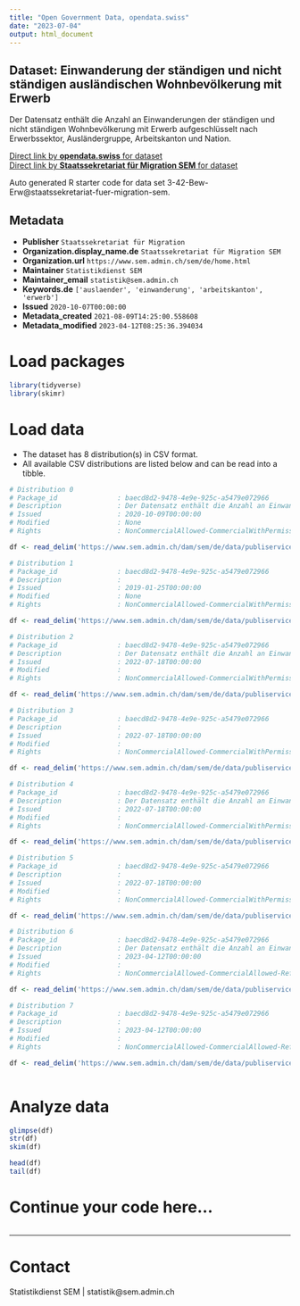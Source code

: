 ```yaml
---
title: "Open Government Data, opendata.swiss"
date: "2023-07-04"
output: html_document
---
```


## Dataset: Einwanderung der ständigen und nicht ständigen ausländischen Wohnbevölkerung mit Erwerb

Der Datensatz enthält die Anzahl an Einwanderungen der ständigen und nicht ständigen Wohnbevölkerung mit Erwerb aufgeschlüsselt nach Erwerbssektor, Ausländergruppe, Arbeitskanton und Nation.


[Direct link by **opendata.swiss** for dataset](https://opendata.swiss/de/dataset/einwanderung-der-standigen-und-nicht-standigen-auslandischen-wohnbevolkerung-mit-erwerb)<br>
[Direct link by **Staatssekretariat für Migration SEM** for dataset](https://www.sem.admin.ch/sem/de/home/publiservice/statistik/auslaenderstatistik.html)

Auto generated R starter code for data set 3-42-Bew-Erw@staatssekretariat-fuer-migration-sem.

## Metadata

- **Publisher** `Staatssekretariat für Migration`
- **Organization.display_name.de** `Staatssekretariat für Migration SEM`
- **Organization.url** `https://www.sem.admin.ch/sem/de/home.html`
- **Maintainer** `Statistikdienst SEM`
- **Maintainer_email** `statistik@sem.admin.ch`
- **Keywords.de** `['auslaender', 'einwanderung', 'arbeitskanton', 'erwerb']`
- **Issued** `2020-10-07T00:00:00`
- **Metadata_created** `2021-08-09T14:25:00.558608`
- **Metadata_modified** `2023-04-12T08:25:36.394034`


# Load packages

```r

library(tidyverse)
library(skimr)

```

# Load data

-   The dataset has 8 distribution(s) in CSV format.
-   All available CSV distributions are listed below and can be read into a tibble.

```r

# Distribution 0
# Package_id               : baecd8d2-9478-4e9e-925c-a5479e072966
# Description              : Der Datensatz enthält die Anzahl an Einwanderungen der ständigen und nicht ständigen Wohnbevölkerung mit Erwerb aufgeschlüsselt nach Erwerbssektor, Ausländergruppe, Arbeitskanton und Nation für das Jahr 2019.
# Issued                   : 2020-10-09T00:00:00
# Modified                 : None
# Rights                   : NonCommercialAllowed-CommercialWithPermission-ReferenceRequired

df <- read_delim('https://www.sem.admin.ch/dam/sem/de/data/publiservice/statistik/auslaenderstatistik/2019/csv/3-42-Bew-Erw-d-J-2019.csv.download.csv/3-42-Bew-Erw-d-J-2019.csv')

# Distribution 1
# Package_id               : baecd8d2-9478-4e9e-925c-a5479e072966
# Description              : 
# Issued                   : 2019-01-25T00:00:00
# Modified                 : None
# Rights                   : NonCommercialAllowed-CommercialWithPermission-ReferenceRequired

df <- read_delim('https://www.sem.admin.ch/dam/sem/de/data/publiservice/statistik/auslaenderstatistik/2019/csv/3-42-Mouve-ActLuc-f-A-2019.csv.download.csv/3-42-Mouve-ActLuc-f-A-2019.csv')

# Distribution 2
# Package_id               : baecd8d2-9478-4e9e-925c-a5479e072966
# Description              : Der Datensatz enthält die Anzahl an Einwanderungen der ständigen und nicht ständigen ausländischen Wohnbevölkerung mit Erwerb nach Ausländergruppe, Arbeitssektor, Geschlecht, Arbeitskanton, Nation und Kontinent im Jahr 2020. 
# Issued                   : 2022-07-18T00:00:00
# Modified                 : 
# Rights                   : NonCommercialAllowed-CommercialWithPermission-ReferenceRequired

df <- read_delim('https://www.sem.admin.ch/dam/sem/de/data/publiservice/statistik/auslaenderstatistik/2020/csv/3-42-Bew-Erw-d-J-2020.csv.download.csv/3-42-Bew-Erw-d-J-2020.csv')

# Distribution 3
# Package_id               : baecd8d2-9478-4e9e-925c-a5479e072966
# Description              : 
# Issued                   : 2022-07-18T00:00:00
# Modified                 : 
# Rights                   : NonCommercialAllowed-CommercialWithPermission-ReferenceRequired

df <- read_delim('https://www.sem.admin.ch/dam/sem/de/data/publiservice/statistik/auslaenderstatistik/2020/csv/3-42-Mouve-ActLuc-f-A-2020.csv.download.csv/3-42-Mouve-ActLuc-f-A-2020.csv')

# Distribution 4
# Package_id               : baecd8d2-9478-4e9e-925c-a5479e072966
# Description              : Der Datensatz enthält die Anzahl an Einwanderungen der ständigen und nicht ständigen ausländischen Wohnbevölkerung mit Erwerb nach Ausländergruppe, Arbeitssektor, Geschlecht, Arbeitskanton, Nation und Kontinent im Jahr 2021.  Anmerkung: Vereinigtes Königreich wird neu den Drittstaaten angegliedert. 
# Issued                   : 2022-07-18T00:00:00
# Modified                 : 
# Rights                   : NonCommercialAllowed-CommercialWithPermission-ReferenceRequired

df <- read_delim('https://www.sem.admin.ch/dam/sem/de/data/publiservice/statistik/auslaenderstatistik/2021/csv/3-42-Bew-Erw-d-J-2021.csv.download.csv/3-42-Bew-Erw-d-J-2021.csv')

# Distribution 5
# Package_id               : baecd8d2-9478-4e9e-925c-a5479e072966
# Description              : 
# Issued                   : 2022-07-18T00:00:00
# Modified                 : 
# Rights                   : NonCommercialAllowed-CommercialWithPermission-ReferenceRequired

df <- read_delim('https://www.sem.admin.ch/dam/sem/de/data/publiservice/statistik/auslaenderstatistik/2021/csv/3-42-Mouve-ActLuc-f-A-2021.csv.download.csv/3-42-Mouve-ActLuc-f-A-2021.csv')

# Distribution 6
# Package_id               : baecd8d2-9478-4e9e-925c-a5479e072966
# Description              : Der Datensatz enthält die Anzahl an Einwanderungen der ständigen und nicht ständigen ausländischen Wohnbevölkerung mit Erwerb nach Ausländergruppe, Arbeitssektor, Geschlecht, Arbeitskanton, Nation und Kontinent im Jahr 2022. 
# Issued                   : 2023-04-12T00:00:00
# Modified                 : 
# Rights                   : NonCommercialAllowed-CommercialAllowed-ReferenceNotRequired

df <- read_delim('https://www.sem.admin.ch/dam/sem/de/data/publiservice/statistik/auslaenderstatistik/2022/csv/3-42-Bew-Erw-d-J-2022.csv.download.csv/3-42-Bew-Erw-d-J-2022.csv')

# Distribution 7
# Package_id               : baecd8d2-9478-4e9e-925c-a5479e072966
# Description              : 
# Issued                   : 2023-04-12T00:00:00
# Modified                 : 
# Rights                   : NonCommercialAllowed-CommercialAllowed-ReferenceNotRequired

df <- read_delim('https://www.sem.admin.ch/dam/sem/de/data/publiservice/statistik/auslaenderstatistik/2022/csv/3-42-Mouve-ActLuc-f-A-2022.csv.download.csv/3-42-Mouve-ActLuc-f-A-2022.csv')



```

# Analyze data

```r

glimpse(df)
str(df)
skim(df)

head(df)
tail(df)

```

# Continue your code here...

```r

```

------------------------------------------------------------------------

# Contact

Statistikdienst SEM | statistik@sem.admin.ch
